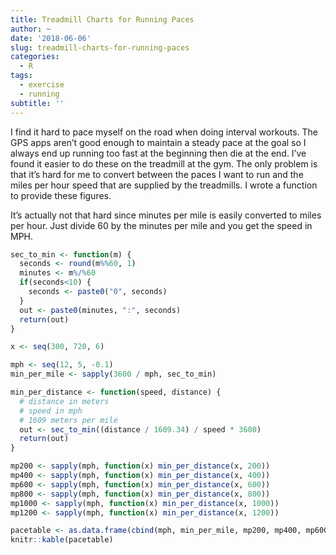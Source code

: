 ```yaml
---
title: Treadmill Charts for Running Paces
author: ~
date: '2018-06-06'
slug: treadmill-charts-for-running-paces
categories: 
  - R
tags: 
  - exercise
  - running
subtitle: ''
---
```


I find it hard to pace myself on the road when doing interval workouts. The GPS apps aren't good enough to maintain a steady pace at the goal so I always end up running too fast at the beginning then die at the end. I've found it easier to do these on the treadmill at the gym. The only problem is that it's hard for me to convert between the paces I want to run and the miles per hour speed that are supplied by the treadmills. I wrote a function to provide these figures.

It's actually not that hard since minutes per mile is easily converted to miles per hour. Just divide 60 by the minutes per mile and you get the speed in MPH.

```r
sec_to_min <- function(m) {
  seconds <- round(m%%60, 1)
  minutes <- m%/%60
  if(seconds<10) {
    seconds <- paste0("0", seconds)
  }
  out <- paste0(minutes, ":", seconds)
  return(out)
}

x <- seq(300, 720, 6)

mph <- seq(12, 5, -0.1)
min_per_mile <- sapply(3600 / mph, sec_to_min)

min_per_distance <- function(speed, distance) {
  # distance in meters
  # speed in mph
  # 1609 meters per mile
  out <- sec_to_min((distance / 1609.34) / speed * 3600)
  return(out)
}

mp200 <- sapply(mph, function(x) min_per_distance(x, 200))
mp400 <- sapply(mph, function(x) min_per_distance(x, 400))
mp600 <- sapply(mph, function(x) min_per_distance(x, 600))
mp800 <- sapply(mph, function(x) min_per_distance(x, 800))
mp1000 <- sapply(mph, function(x) min_per_distance(x, 1000))
mp1200 <- sapply(mph, function(x) min_per_distance(x, 1200))

```

```r
pacetable <- as.data.frame(cbind(mph, min_per_mile, mp200, mp400, mp600, mp800, mp1000, mp1200))
knitr::kable(pacetable)

```

